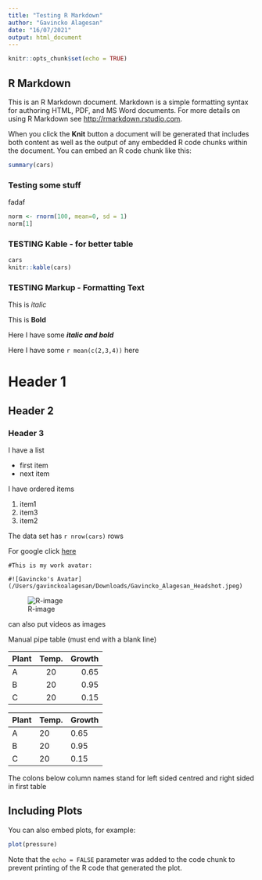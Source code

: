 ```yaml
---
title: "Testing R Markdown"
author: "Gavincko Alagesan"
date: "16/07/2021"
output: html_document
---
```


```r
knitr::opts_chunk$set(echo = TRUE)
```

## R Markdown

This is an R Markdown document. Markdown is a simple formatting syntax for authoring HTML, PDF, and MS Word documents. For more details on using R Markdown see <http://rmarkdown.rstudio.com>.

When you click the **Knit** button a document will be generated that includes both content as well as the output of any embedded R code chunks within the document. You can embed an R code chunk like this:

```r
summary(cars)
```
### Testing some stuff
fadaf

```r
norm <- rnorm(100, mean=0, sd = 1)
norm[1]
```
### TESTING Kable - for better table
```r
cars
knitr::kable(cars)
```


### TESTING Markup - Formatting Text
This is  *italic*

This is **Bold**

Here I have some ***italic and bold***

Here I have some `r mean(c(2,3,4))` here

# Header 1
## Header 2
### Header 3

I have a list

* first item
* next item

I have ordered items

1. item1
3. item3
2. item2

The data set has `r nrow(cars)` rows

For google click [here](http://www.google.com)
```
#This is my work avatar:

#![Gavincko's Avatar](/Users/gavinckoalagesan/Downloads/Gavincko_Alagesan_Headshot.jpeg)
```

![R-image](/Users/gavinckoalagesan/Downloads/Gavincko_Alagesan_Headshot.jpeg)


can also put videos as images 


Manual pipe table (must end with a blank line)

| Plant | Temp. | Growth |
|:------|:-----:|-------:| 
| A     | 20    | 0.65   |
| B     | 20    | 0.95   |
| C     | 20    | 0.15   |


| Plant | Temp. | Growth |
|-------|-------|--------|
| A     | 20    | 0.65   |
| B     | 20    | 0.95   |
| C     | 20    | 0.15   |

The colons below column names stand for left sided centred and right sided in 
first table

## Including Plots

You can also embed plots, for example:

```r
plot(pressure)
```

Note that the `echo = FALSE` parameter was added to the code chunk to prevent printing of the R code that generated the plot.
